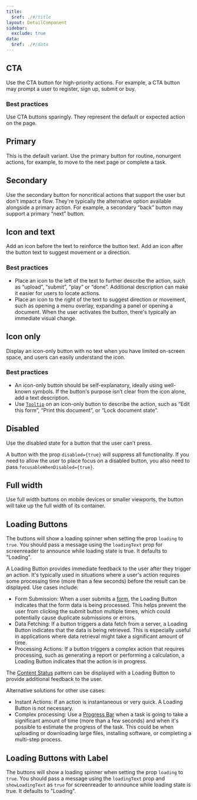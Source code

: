 ```yaml
---
title:
  $ref: ./#/title
layout: DetailComponent
sidebar:
  exclude: true
data:
  $ref: ./#/data
---
```


<LivePreviewControls>
<LivePreview componentName="button" exampleName="CTA" >

## CTA

Use the CTA button for high-priority actions. For example, a CTA button may prompt a user to register, sign up, submit or buy.

### Best practices

Use CTA buttons sparingly. They represent the default or expected action on the page.

</LivePreview>

<LivePreview componentName="button" exampleName="Primary" >

## Primary

This is the default variant. Use the primary button for routine, nonurgent actions, for example, to move to the next page or complete a task.

</LivePreview>

<LivePreview componentName="button" exampleName="Secondary" >

## Secondary

Use the secondary button for noncritical actions that support the user but don't impact a flow. They're typically the alternative option available alongside a primary action. For example, a secondary “back” button may support a primary “next” button.

</LivePreview>

<LivePreview componentName="button" exampleName="IconAndText">

## Icon and text

Add an icon before the text to reinforce the button text. Add an icon after the button text to suggest movement or a direction.

### Best practices

- Place an icon to the left of the text to further describe the action, such as “upload”, “submit”, “play” or “done”. Additional description can make it easier for users to locate actions.
- Place an icon to the right of the text to suggest direction or movement, such as opening a menu overlay, expanding a panel or opening a document. When the user activates the button, there's typically an immediate visual change.

</LivePreview>

<LivePreview componentName="button" exampleName="IconOnly">

## Icon only

Display an icon-only button with no text when you have limited on-screen space, and users can easily understand the icon.

### Best practices

- An icon-only button should be self-explanatory, ideally using well-known symbols. If the button's purpose isn’t clear from the icon alone, add a text description.
- Use [`Tooltip`](../tooltip) on an icon-only button to describe the action, such as “Edit this form”, “Print this document”, or “Lock document state”.

</LivePreview>

<LivePreview componentName="button" exampleName="Disabled" >

## Disabled

Use the disabled state for a button that the user can’t press.

A button with the prop `disabled={true}` will suppress all functionality. If you need to allow the user to place focus on a disabled button, you also need to pass `focusableWhenDisabled={true}`.

</LivePreview>

<LivePreview componentName="button" exampleName="FullWidth" >

## Full width

Use full width buttons on mobile devices or smaller viewports, the button will take up the full width of its container.

</LivePreview>

<LivePreview componentName="button" exampleName="LoadingButtons" >

## Loading Buttons

The buttons will show a loading spinner when setting the prop `loading` to `true`. You should pass a message using the `loadingText` prop for screenreader to announce while loading state is true. It defaults to "Loading".

A Loading Button provides immediate feedback to the user after they trigger an action. It's typically used in situations where a user's action requires some processing time (more than a few seconds) before the result can be displayed. Use cases include:

- Form Submission: When a user submits a [form](/salt/patterns/forms), the Loading Button indicates that the form data is being processed. This helps prevent the user from clicking the submit button multiple times, which could potentially cause duplicate submissions or errors.
- Data Fetching: If a button triggers a data fetch from a server, a Loading Button indicates that the data is being retrieved. This is especially useful in applications where data retrieval might take a significant amount of time.
- Processing Actions: If a button triggers a complex action that requires processing, such as generating a report or performing a calculation, a Loading Button indicates that the action is in progress.

The [Content Status](salt/patterns/content-status) pattern can be displayed with a Loading Button to provide additional feedback to the user.

Alternative solutions for other use cases:

- Instant Actions: If an action is instantaneous or very quick. A Loading Button is not necessary.
- Complex processing: Use a [Progress Bar](/salt/components/progress) when a task is going to take a significant amount of time (more than a few seconds) and when it's possible to estimate the progress of the task. This could be when uploading or downloading large files, installing software, or completing a multi-step process.

</LivePreview>

<LivePreview componentName="button" exampleName="LoadingButtonsWithLabel" >

## Loading Buttons with Label

The buttons will show a loading spinner when setting the prop `loading` to `true`. You should pass a message using the `loadingText` prop and `showLoadingText` as `true` for screenreader to announce while loading state is true. It defaults to "Loading".

</LivePreview>
</LivePreviewControls>
